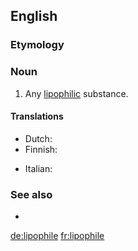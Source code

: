 ==English==

===Etymology===
{{confix|lipo|phile|lang=en}}

===Noun===
{{en-noun}}

# {{lb|en|chemistry}} Any [[lipophilic]] substance.

====Translations====
{{trans-top|lipophilic substance}}
* Dutch: {{t+|nl|lipofiel}}
* Finnish: {{t|fi|lipofiili}}
{{trans-mid}}
* Italian: {{t|it|lipofila|f}}
{{trans-bottom}}

===See also===
* {{l|en|hydrophile}}

[[de:lipophile]]
[[fr:lipophile]]